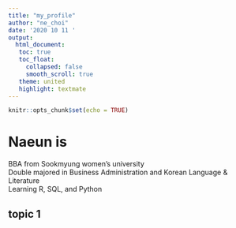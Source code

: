 ```yaml
---
title: "my_profile"
author: "ne_choi"
date: '2020 10 11 '
output:
  html_document:
   toc: true
   toc_float:
     collapsed: false
     smooth_scroll: true
   theme: united
   highlight: textmate
---
```


```r
knitr::opts_chunk$set(echo = TRUE)
```

# Naeun is
BBA from Sookmyung women's university  
Double majored in Business Administration and Korean Language & Literature  
Learning R, SQL, and Python  


## topic 1
